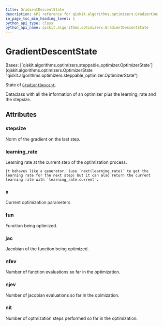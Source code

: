 ```yaml
---
title: GradientDescentState
description: API reference for qiskit.algorithms.optimizers.GradientDescentState
in_page_toc_min_heading_level: 1
python_api_type: class
python_api_name: qiskit.algorithms.optimizers.GradientDescentState
---
```


# GradientDescentState

<Class id="qiskit.algorithms.optimizers.GradientDescentState" github="https://github.com/qiskit/qiskit/tree/stable/0.22/qiskit/algorithms/optimizers/gradient_descent.py" signature="GradientDescentState(x, fun, jac, nfev, njev, nit, stepsize, learning_rate)">
  Bases: [`qiskit.algorithms.optimizers.steppable_optimizer.OptimizerState`](qiskit.algorithms.optimizers.OptimizerState "qiskit.algorithms.optimizers.steppable_optimizer.OptimizerState")

  State of [`GradientDescent`](qiskit.algorithms.optimizers.GradientDescent "qiskit.algorithms.optimizers.GradientDescent").

  Dataclass with all the information of an optimizer plus the learning\_rate and the stepsize.

  ## Attributes

  ### stepsize

  <Attribute id="qiskit.algorithms.optimizers.GradientDescentState.stepsize" name="stepsize" attributeTypeHint="Optional[float]">
    Norm of the gradient on the last step.
  </Attribute>

  ### learning\_rate

  <Attribute id="qiskit.algorithms.optimizers.GradientDescentState.learning_rate" name="learning_rate" attributeTypeHint="qiskit.algorithms.optimizers.optimizer_utils.learning_rate.LearningRate">
    Learning rate at the current step of the optimization process.

    It behaves like a generator, (use `next(learning_rate)` to get the learning rate for the next step) but it can also return the current learning rate with `learning_rate.current`.
  </Attribute>

  ### x

  <Attribute id="qiskit.algorithms.optimizers.GradientDescentState.x" name="x" attributeTypeHint="Union[float, numpy.ndarray]">
    Current optimization parameters.
  </Attribute>

  ### fun

  <Attribute id="qiskit.algorithms.optimizers.GradientDescentState.fun" name="fun" attributeTypeHint="Optional[Callable[[Union[float, numpy.ndarray]], float]]">
    Function being optimized.
  </Attribute>

  ### jac

  <Attribute id="qiskit.algorithms.optimizers.GradientDescentState.jac" name="jac" attributeTypeHint="Optional[Callable[[Union[float, numpy.ndarray]], Union[float, numpy.ndarray]]]">
    Jacobian of the function being optimized.
  </Attribute>

  ### nfev

  <Attribute id="qiskit.algorithms.optimizers.GradientDescentState.nfev" name="nfev" attributeTypeHint="Optional[int]">
    Number of function evaluations so far in the optimization.
  </Attribute>

  ### njev

  <Attribute id="qiskit.algorithms.optimizers.GradientDescentState.njev" name="njev" attributeTypeHint="Optional[int]">
    Number of jacobian evaluations so far in the opimization.
  </Attribute>

  ### nit

  <Attribute id="qiskit.algorithms.optimizers.GradientDescentState.nit" name="nit" attributeTypeHint="Optional[int]">
    Number of optmization steps performed so far in the optimization.
  </Attribute>
</Class>

